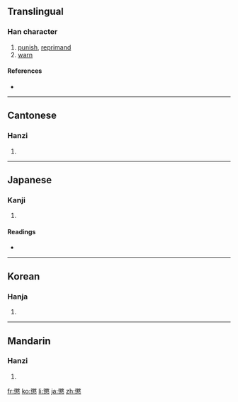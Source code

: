 {{also|惩}}
==Translingual==

===Han character===
{{Han char|rn=61|rad=心|as=15|sn=19|four=2833<sub>4</sub>|canj=竹大心 (HKP), X竹大心 (XHKP)}}

# [[punish]], [[reprimand]]
# [[warn]]

====References====
* {{Han ref|kx=0407.440|dkj=11399|dj=0748.290|hdz=42366.060|uh=61F2|ud=25074|bh=C367|bd=50023}}

----

==Cantonese==

===Hanzi===
{{yue-hanzi|jyut=|y=ching4|sim=惩}}

# {{defn|Cantonese|sort=心15}}

----

==Japanese==

===Kanji===
{{ja-kanji|grade=c|rs=心15}}

# {{defn|Japanese|sort=心15}}

====Readings====
* {{ja-readings|on=[[ちょう]] (chō)|kun=[[こらす]] (korasu), [[こりる]] (koriru), [[こらしめる]] (korashimeru)}}

----

==Korean==

===Hanja===
{{ko-hanja|hangeul=징|eumhun=|rv=jing|mr=ching|y=cing}}

# {{defn|Korean|sort=心15}}

----

==Mandarin==

===Hanzi===
{{cmn-hanzi|sim=惩|pin=[[chéng]] ([[cheng2]])|wg=ch'eng<sup>2</sup>}}

# {{defn|Mandarin|sort=心15}}

[[fr:懲]]
[[ko:懲]]
[[li:懲]]
[[ja:懲]]
[[zh:懲]]